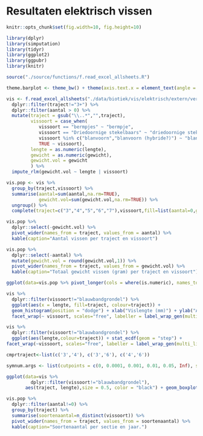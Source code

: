 # Resultaten elektrisch vissen

```r
knitr::opts_chunk$set(fig.width=10, fig.height=10) 
```

```r
library(dplyr)
library(simputation)
library(tidyr)
library(ggplot2)
library(ggpubr)
library(knitr)
```

```r
source("./source/functions/f.read_excel_allsheets.R")
```

```r
theme.barplot <- theme_bw() + theme(axis.text.x = element_text(angle = 45, vjust = 1, hjust=1, size=15), axis.text.y = element_text(size=15), axis.title = element_text(size = 20), title = element_text(size = 30), strip.text = element_text(size=12), legend.title=element_blank())
```

```r
vis <- f.read_excel_allsheets("./data/biotiek/vis/elektrisch/extern/verwerkt_in_excel/vis_elektrisch.xlsx")[[1]] %>%
  dplyr::filter(traject!="3+") %>%
  dplyr::filter(aantal > 0) %>%
  mutate(traject = gsub("\\..*","",traject),
         vissoort = case_when(
            vissoort == "bermpjes" ~ "bermpje",
            vissoort == "Driedoornige stekelbaars" ~ "driedoornige stekelbaars",
            vissoort %in% c("blanvoorn","blanvoorn (hybride?)") ~ "blankvoorn",
            TRUE ~ vissoort),
         lengte = as.numeric(lengte),
         gewicht = as.numeric(gewicht),
         gewicht.vol = gewicht
         ) %>%
  impute_rlm(gewicht.vol ~ lengte | vissoort)

vis.pop <- vis %>%
  group_by(traject,vissoort) %>%
  summarise(aantal=sum(aantal,na.rm=TRUE),
            gewicht.vol=sum(gewicht.vol,na.rm=TRUE)) %>%
  ungroup() %>%
  complete(traject=c("3","4","5","6","7"),vissoort,fill=list(aantal=0,gewicht.vol=0))
```

```r
vis.pop %>%
  dplyr::select(-gewicht.vol) %>%
  pivot_wider(names_from = traject, values_from = aantal) %>%
  kable(caption="Aantal vissen per traject en vissoort")
```

```r
vis.pop %>%
  dplyr::select(-aantal) %>%
  mutate(gewicht.vol = round(gewicht.vol,1)) %>%
  pivot_wider(names_from = traject, values_from = gewicht.vol) %>%
  kable(caption="Totaal gewicht vissen (gram) per traject en vissoort")
```

```r
ggplot(data=vis.pop %>% pivot_longer(cols = where(is.numeric), names_to = "variable", values_to = "waarde"), aes(fill=vissoort, y=waarde, x=traject)) + geom_bar(position="stack", stat="identity") + facet_wrap(~variable,scales="free") + theme.barplot
```

```r
vis %>% 
  dplyr::filter(vissoort!="blauwbandgrondel") %>%
  ggplot(aes(x = lengte, fill=traject, colour=traject)) + 
  geom_histogram(position = "dodge") + xlab("Vislengte (mm)") + ylab("Aantal") +
  facet_wrap(~ vissoort, scales="free", labeller = label_wrap_gen(multi_line=FALSE)) + theme_bw()
```

```r
vis %>%
  dplyr::filter(vissoort!="blauwbandgrondel") %>%
  ggplot(aes(lengte,colour=traject)) + stat_ecdf(geom = "step") +
facet_wrap(~vissoort, scales="free", labeller = label_wrap_gen(multi_line=FALSE)) + xlab("Vislengte (mm)") + ylab("Cumulatief aantal")  + theme_bw()
```

```r

cmprtraject<-list(c('3','4'), c('3','6'), c('4','6'))

symnum.args <- list(cutpoints = c(0, 0.0001, 0.001, 0.01, 0.05, Inf), symbols = c("****", "***", "**", "*", "ns"))

ggplot(data=vis %>%
         dplyr::filter(vissoort!="blauwbandgrondel"),
       aes(traject, lengte),size = 0.5, color = "black") + geom_boxplot(linetype = 1, position = position_dodge(0.5)) + facet_wrap(~vissoort, scales="free_y", ncol=3, labeller = label_wrap_gen(multi_line=FALSE)) + ylab("Lengte (mm)") + xlab("Traject") + theme_bw() + theme(text = element_text(size = 12, family = "serif"), axis.text.x = element_text(angle = 45, hjust = 0.5, vjust = 0.5, family = "serif"), strip.background = element_rect(colour = "black", fill = "white"), legend.position = "bottom") + stat_compare_means(comparisons = cmprtraject, method = "wilcox.test", symnum.args = symnum.args, p.adjust.method = "bonferroni", label='p.adj', vjust = 0.5) 
```

```r
vis.pop %>% 
  dplyr::filter(aantal!=0) %>% 
  group_by(traject) %>% 
  summarise(soortenaantal=n_distinct(vissoort)) %>% 
  pivot_wider(names_from = traject, values_from = soortenaantal) %>% 
  kable(caption="Soortenaantal per sectie en jaar.") 
```
